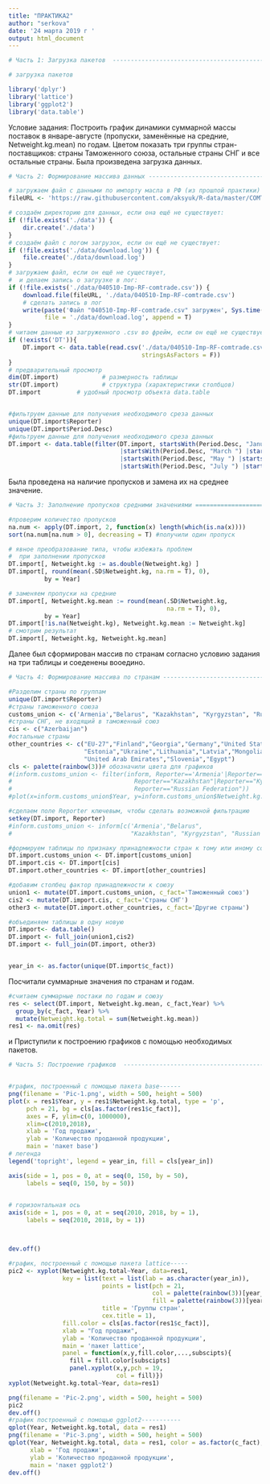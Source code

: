 ---
title: "ПРАКТИКА2"
author: "serkova"
date: '24 марта 2019 г '
output: html_document
---

```{r}
# Часть 1: Загрузка пакетов  -----------------------------------------------

# загрузка пакетов

library('dplyr')
library('lattice')
library('ggplot2')
library('data.table')
```
Условие задания: Построить график динамики суммарной массы поставок в январе-августе (пропуски,
заменённые на средние, Netweight.kg.mean) по годам. Цветом показать три группы
стран-поставщиков: страны Таможенного союза, остальные страны СНГ и все
остальные страны.
Была произведена загрузка данных.

```{r}
# Часть 2: Формирование массива данных -----------------------------------------------

# загружаем файл с данными по импорту масла в РФ (из прошлой практики)
fileURL <- 'https://raw.githubusercontent.com/aksyuk/R-data/master/COMTRADE/040510-Imp-RF-comtrade.csv'

# создаём директорию для данных, если она ещё не существует:
if (!file.exists('./data')) {
    dir.create('./data')
}
# создаём файл с логом загрузок, если он ещё не существует:
if (!file.exists('./data/download.log')) {
    file.create('./data/download.log')
}
# загружаем файл, если он ещё не существует,
#  и делаем запись о загрузке в лог:
if (!file.exists('./data/040510-Imp-RF-comtrade.csv')) {
    download.file(fileURL, './data/040510-Imp-RF-comtrade.csv')
    # сделать запись в лог
    write(paste('Файл "040510-Imp-RF-comtrade.csv" загружен', Sys.time()), 
          file = './data/download.log', append = T)
}
# читаем данные из загруженного .csv во фрейм, если он ещё не существует
if (!exists('DT')){
    DT.import <- data.table(read.csv('./data/040510-Imp-RF-comtrade.csv', 
                                     stringsAsFactors = F))
}
# предварительный просмотр
dim(DT.import)            # размерность таблицы
str(DT.import)            # структура (характеристики столбцов)
DT.import          # удобный просмотр объекта data.table


#фильтруем данные для получения необходимого среза данных
unique(DT.import$Reporter)
unique(DT.import$Period.Desc)
#фильтруем данные для получения необходимого среза данных
DT.import <- data.table(filter(DT.import, startsWith(Period.Desc, "January ") | startsWith(Period.Desc, "February ")
                               |startsWith(Period.Desc, "March ") |startsWith(Period.Desc, "April ")
                               |startsWith(Period.Desc, "May ") |startsWith(Period.Desc, "June ")
                               |startsWith(Period.Desc, "July ") |startsWith(Period.Desc, "August ")))

```
Была проведена на наличие пропусков и замена их на среднее значение.
```{r}

# Часть 3: Заполнение пропусков средними значениями =====================================

#проверим количество пропусков
na.num <- apply(DT.import, 2, function(x) length(which(is.na(x)))) 
sort(na.num[na.num > 0], decreasing = T) #получили один пропуск

# явное преобразование типа, чтобы избежать проблем 
#  при заполнении пропусков
DT.import[, Netweight.kg := as.double(Netweight.kg) ]
DT.import[, round(mean(.SD$Netweight.kg, na.rm = T), 0),
          by = Year]

# заменяем пропуски на средние
DT.import[, Netweight.kg.mean := round(mean(.SD$Netweight.kg,
                                            na.rm = T), 0),
          by = Year]
DT.import[!is.na(Netweight.kg), Netweight.kg.mean := Netweight.kg]
# смотрим результат
DT.import[, Netweight.kg, Netweight.kg.mean]

```
Далее  был сформирован массив по странам согласно условию задания на три таблицы и соеденены вооедино.

```{r }
# Часть 4: Формирование массива по странам -----------------------------------------------

#Разделим страны по группам
unique(DT.import$Reporter)
#страны таможенного союза
customs_union <- c('Armenia',"Belarus", "Kazakhstan", "Kyrgyzstan", "Russian Federation")
#страны СНГ, не входящий в таможенный союз
cis <- c("Azerbaijan")
#остальные страны
other_countries <- c("EU-27","Finland","Georgia","Germany","United States of America",
                     "Estonia","Ukraine","Lithuania","Latvia","Mongolia","New Zealand",
                     "United Arab Emirates","Slovenia","Egypt")
cls <- palette(rainbow(3))# обозначили цвета для графиков
#(inform.customs_union <- filter(inform, Reporter=='Armenia'|Reporter=="Belarus"|
#                                  Reporter=="Kazakhstan"|Reporter=="Kyrgyzstan"|
#                                  Reporter=="Russian Federation"))
#plot(x=inform.customs_union$Year, y=inform.customs_union$Netweight.kg.median)

#сделаем поле Reporter ключевым, чтобы сделать возможной фильтрацию
setkey(DT.import, Reporter)
#inform.customs_union <- inform[c('Armenia',"Belarus", 
#                                 "Kazakhstan", "Kyrgyzstan", "Russian Federation")]

#формируем таблицы по признаку принадлежности стран к тому или иному союзу
DT.import.customs_union <- DT.import[customs_union]
DT.import.cis <- DT.import[cis]
DT.import.other_countries <- DT.import[other_countries]

#добавим столбец фактор принадлежности к союзу
union1 <- mutate(DT.import.customs_union, c_fact='Таможенный союз')
cis2 <- mutate(DT.import.cis, c_fact='Страны СНГ')
other3 <- mutate(DT.import.other_countries, c_fact='Другие страны')

#объединяем таблицы в одну новую
DT.import<- data.table()
DT.import <- full_join(union1,cis2)
DT.import <- full_join(DT.import, other3)


year_in <- as.factor(unique(DT.import$c_fact))


```
Посчитали суммарные значения по странам и годам.

```{r}
#считаем суммарные постаки по годам и союзу
res <- select(DT.import, Netweight.kg.mean, c_fact,Year) %>%
  group_by(c_fact, Year) %>%
  mutate(Netweight.kg.total = sum(Netweight.kg.mean))
res1 <- na.omit(res)
```

и Приступили к построению графиков с помощью необходимых пакетов.
```{r}
# Часть 5: Построение графиков  -----------------------------------------------


#график, построенный с помощью пакета base------ 
png(filename = 'Pic-1.png', width = 500, height = 500)
plot(x = res1$Year, y = res1$Netweight.kg.total, type = 'p',
     pch = 21, bg = cls[as.factor(res1$c_fact)],
     axes = F, ylim=c(0, 1000000),
     xlim=c(2010,2018),
     xlab = 'Год продажи',
     ylab = 'Количество проданной продукции',
     main = 'пакет base')
# легенда
legend('topright', legend = year_in, fill = cls[year_in])

axis(side = 1, pos = 0, at = seq(0, 150, by = 50),
     labels = seq(0, 150, by = 50))

     
# горизонтальная ось
axis(side = 1, pos = 0, at = seq(2010, 2018, by = 1),
     labels = seq(2010, 2018, by = 1))



dev.off()

#график, построенный с помощью пакета lattice-----
pic2 <- xyplot(Netweight.kg.total~Year, data=res1,
               key = list(text = list(lab = as.character(year_in)),
                          points = list(pch = 21,
                                        col = palette(rainbow(3))[year_in],
                                        fill = palette(rainbow(3))[year_in]),
                          title = 'Группы стран',
                          cex.title = 1),
               fill.color = cls[as.factor(res1$c_fact)],
               xlab = "Год продажи",
               ylab = 'Количество проданной продукции',
               main = 'пакет lattice',
               panel = function(x,y,fill.color,...,subscipts){
                 fill = fill.color[subscipts]
                 panel.xyplot(x,y,pch = 19,
                              col = fill)})
xyplot(Netweight.kg.total~Year, data=res1)

png(filename = 'Pic-2.png', width = 500, height = 500)
pic2
dev.off()
#график построенный с помощью ggplot2-----------
qplot(Year, Netweight.kg.total, data = res1)
png(filename = 'Pic-3.png', width = 500, height = 500)
qplot(Year, Netweight.kg.total, data = res1, color = as.factor(c_fact),
      xlab = 'Год продажи',
      ylab = 'Количество проданной продукции',
      main = 'пакет ggplot2')
dev.off()
```
